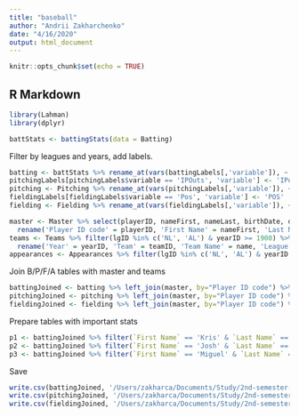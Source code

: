 ```yaml
---
title: "baseball"
author: "Andrii Zakharchenko"
date: "4/16/2020"
output: html_document
---
```


```r
knitr::opts_chunk$set(echo = TRUE)
```

## R Markdown

```r
library(Lahman)
library(dplyr)
```

```r
battStats <- battingStats(data = Batting)
```
Filter by leagues and years, add labels.
```r
batting <- battStats %>% rename_at(vars(battingLabels[,'variable']), ~ battingLabels[,'label']) %>% filter(League %in% c('NL', 'AL') & Year >= 1900)
pitchingLabels[pitchingLabels$variable == 'IPOuts', 'variable'] <- 'IPouts'
pitching <- Pitching %>% rename_at(vars(pitchingLabels[,'variable']), ~ pitchingLabels[,'label']) %>% filter(League %in% c('NL', 'AL') & Year >= 1900)
fieldingLabels[fieldingLabels$variable == 'Pos', 'variable'] <- 'POS'
fielding <- Fielding %>% rename_at(vars(fieldingLabels[,'variable']), ~ fieldingLabels[,'label']) %>% filter(League %in% c('NL', 'AL') & Year >= 1900)

master <- Master %>% select(playerID, nameFirst, nameLast, birthDate, deathDate) %>% 
  rename('Player ID code' = playerID, 'First Name' = nameFirst, 'Last Name' = nameLast, 'Date Of Birth' = birthDate, 'Date Of Death'= deathDate)
teams <- Teams %>% filter(lgID %in% c('NL', 'AL') & yearID >= 1900) %>% select(yearID, teamID, name, lgID) %>%
  rename('Year' = yearID, 'Team' = teamID, 'Team Name' = name, 'League' = lgID)
appearances <- Appearances %>% filter(lgID %in% c('NL', 'AL') & yearID >= 1900)

```

Join B/P/F/A tables with master and teams
```r
battingJoined <- batting %>% left_join(master, by="Player ID code") %>% left_join(teams, by=c("Year", "Team", "League"))
pitchingJoined <- pitching %>% left_join(master, by="Player ID code") %>% left_join(teams, by=c("Year", "Team", "League"))
fieldingJoined <- fielding %>% left_join(master, by="Player ID code") %>% left_join(teams, by=c("Year", "Team", "League"))

```

Prepare tables with important stats
```r
p1 <- battingJoined %>% filter(`First Name` == 'Kris' & `Last Name` == 'Bryant')
p2 <- battingJoined %>% filter(`First Name` == 'Josh' & `Last Name` == 'Hamilton')
p3 <- battingJoined %>% filter(`First Name` == 'Miguel' & `Last Name` == 'Cabrera')

```

Save
```r

write.csv(battingJoined, '/Users/zakharca/Documents/Study/2nd-semester-oi/VIZ/semester-project/data/batting.csv')
write.csv(pitchingJoined, '/Users/zakharca/Documents/Study/2nd-semester-oi/VIZ/semester-project/data/pitching.csv')
write.csv(fieldingJoined, '/Users/zakharca/Documents/Study/2nd-semester-oi/VIZ/semester-project/data/fielding.csv')

```